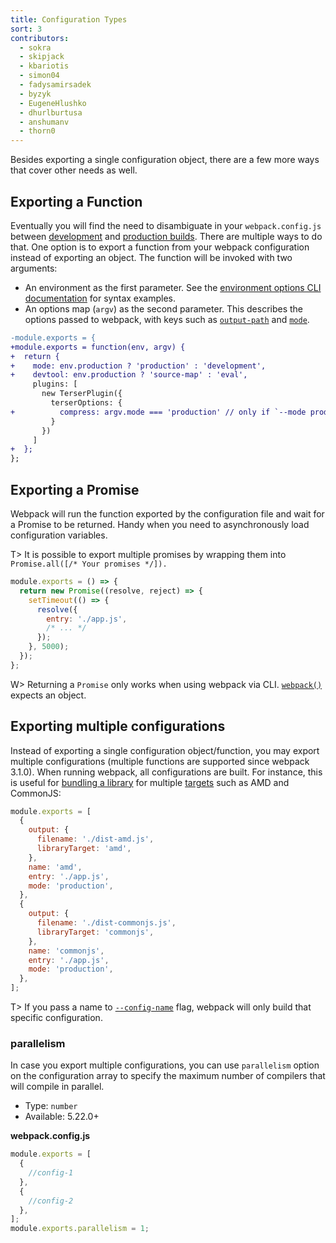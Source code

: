 ```yaml
---
title: Configuration Types
sort: 3
contributors:
  - sokra
  - skipjack
  - kbariotis
  - simon04
  - fadysamirsadek
  - byzyk
  - EugeneHlushko
  - dhurlburtusa
  - anshumanv
  - thorn0
---
```


Besides exporting a single configuration object, there are a few more ways that cover other needs as well.

## Exporting a Function

Eventually you will find the need to disambiguate in your `webpack.config.js` between [development](/guides/development) and [production builds](/guides/production). There are multiple ways to do that. One option is to export a function from your webpack configuration instead of exporting an object. The function will be invoked with two arguments:

- An environment as the first parameter. See the [environment options CLI documentation](/api/cli/#environment-options) for syntax examples.
- An options map (`argv`) as the second parameter. This describes the options passed to webpack, with keys such as [`output-path`](/api/cli/#flags) and [`mode`](/api/cli/#flags).

```diff
-module.exports = {
+module.exports = function(env, argv) {
+  return {
+    mode: env.production ? 'production' : 'development',
+    devtool: env.production ? 'source-map' : 'eval',
     plugins: [
       new TerserPlugin({
         terserOptions: {
+          compress: argv.mode === 'production' // only if `--mode production` was passed
         }
       })
     ]
+  };
};
```

## Exporting a Promise

Webpack will run the function exported by the configuration file and wait for a Promise to be returned. Handy when you need to asynchronously load configuration variables.

T> It is possible to export multiple promises by wrapping them into `Promise.all([/* Your promises */]).`

```js
module.exports = () => {
  return new Promise((resolve, reject) => {
    setTimeout(() => {
      resolve({
        entry: './app.js',
        /* ... */
      });
    }, 5000);
  });
};
```

W> Returning a `Promise` only works when using webpack via CLI. [`webpack()`](/api/node/#webpack) expects an object.

## Exporting multiple configurations

Instead of exporting a single configuration object/function, you may export multiple configurations (multiple functions are supported since webpack 3.1.0). When running webpack, all configurations are built. For instance, this is useful for [bundling a library](/guides/author-libraries) for multiple [targets](/configuration/output/#outputlibrarytarget) such as AMD and CommonJS:

```js
module.exports = [
  {
    output: {
      filename: './dist-amd.js',
      libraryTarget: 'amd',
    },
    name: 'amd',
    entry: './app.js',
    mode: 'production',
  },
  {
    output: {
      filename: './dist-commonjs.js',
      libraryTarget: 'commonjs',
    },
    name: 'commonjs',
    entry: './app.js',
    mode: 'production',
  },
];
```

T> If you pass a name to [`--config-name`](/api/cli/#config-name) flag, webpack will only build that specific configuration.

### parallelism

In case you export multiple configurations, you can use `parallelism` option on the configuration array to specify the maximum number of compilers that will compile in parallel.

- Type: `number`
- Available: 5.22.0+

**webpack.config.js**

```javascript
module.exports = [
  {
    //config-1
  },
  {
    //config-2
  },
];
module.exports.parallelism = 1;
```
